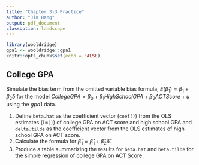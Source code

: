 ```yaml
---
title: "Chapter 3-3 Practice"
author: "Jim Bang"
output: pdf_document
classoption: landscape
---
```


```r
library(wooldridge)
gpa1 <- wooldridge::gpa1
knitr::opts_chunk$set(echo = FALSE)
```

## College GPA 

Simulate the bias term from the omitted variable bias formula, $E(\tilde\beta_1) = \beta_1 + \beta_2\delta$ for the model $CollegeGPA = \beta_0 + \beta_1HighSchoolGPA + \beta_2ACTScore + u$ using the $gpa1$ data. 

1. Define `beta.hat` as the coefficient vector (`coef()`) from the OLS estimates (`lm()`) of college GPA on ACT score and high school GPA and `delta.tilde` as the coefficient vector from the OLS estimates of high school GPA on ACT score. 
3. Calculate the formula for $\tilde\beta_1 = \hat\beta_1 + \hat\beta_2\hat\delta$. 
4. Produce a table summarizing the results for `beta.hat` and `beta.tilde` for the simple regression of college GPA on ACT Score. 

